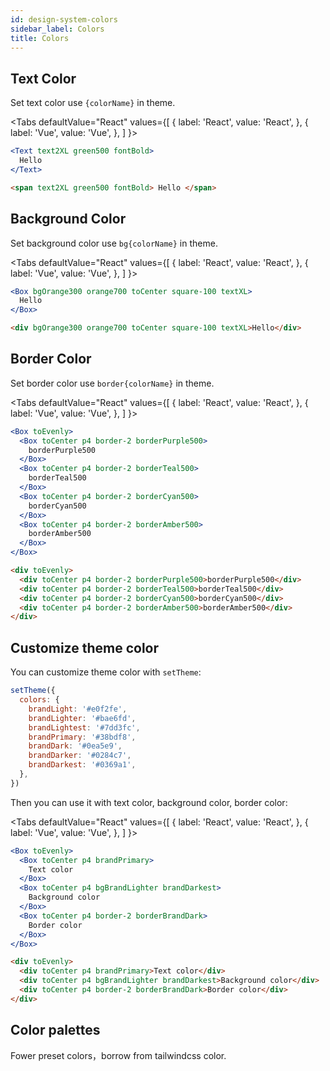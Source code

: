 ```yaml
---
id: design-system-colors
sidebar_label: Colors
title: Colors
---
```



## Text Color

Set text color use `{colorName}` in theme.

<Tabs
  defaultValue="React"
  values={[
    { label: 'React', value: 'React', },
    { label: 'Vue', value: 'Vue', },
  ]
}>
<TabItem value="React">

```jsx live
<Text text2XL green500 fontBold>
  Hello
</Text>
```

</TabItem>
<TabItem value="Vue">

```html
<span text2XL green500 fontBold> Hello </span>
```

</TabItem>
</Tabs>

## Background Color

Set background color use `bg{colorName}` in theme.

<Tabs
  defaultValue="React"
  values={[
    { label: 'React', value: 'React', },
    { label: 'Vue', value: 'Vue', },
  ]
}>
<TabItem value="React">

```jsx live
<Box bgOrange300 orange700 toCenter square-100 textXL>
  Hello
</Box>
```

</TabItem>
<TabItem value="Vue">

```html
<div bgOrange300 orange700 toCenter square-100 textXL>Hello</div>
```

</TabItem>
</Tabs>

## Border Color

Set border color use `border{colorName}` in theme.

<Tabs
  defaultValue="React"
  values={[
    { label: 'React', value: 'React', },
    { label: 'Vue', value: 'Vue', },
  ]
}>
<TabItem value="React">

```jsx live
<Box toEvenly>
  <Box toCenter p4 border-2 borderPurple500>
    borderPurple500
  </Box>
  <Box toCenter p4 border-2 borderTeal500>
    borderTeal500
  </Box>
  <Box toCenter p4 border-2 borderCyan500>
    borderCyan500
  </Box>
  <Box toCenter p4 border-2 borderAmber500>
    borderAmber500
  </Box>
</Box>
```

</TabItem>
<TabItem value="Vue">

```html
<div toEvenly>
  <div toCenter p4 border-2 borderPurple500>borderPurple500</div>
  <div toCenter p4 border-2 borderTeal500>borderTeal500</div>
  <div toCenter p4 border-2 borderCyan500>borderCyan500</div>
  <div toCenter p4 border-2 borderAmber500>borderAmber500</div>
</div>
```

</TabItem>
</Tabs>

## Customize theme color

You can customize theme color with `setTheme`:

```jsx
setTheme({
  colors: {
    brandLight: '#e0f2fe',
    brandLighter: '#bae6fd',
    brandLightest: '#7dd3fc',
    brandPrimary: '#38bdf8',
    brandDark: '#0ea5e9',
    brandDarker: '#0284c7',
    brandDarkest: '#0369a1',
  },
})
```

Then you can use it with text color, background color, border color:

<Tabs
  defaultValue="React"
  values={[
    { label: 'React', value: 'React', },
    { label: 'Vue', value: 'Vue', },
  ]
}>
<TabItem value="React">

```jsx live
<Box toEvenly>
  <Box toCenter p4 brandPrimary>
    Text color
  </Box>
  <Box toCenter p4 bgBrandLighter brandDarkest>
    Background color
  </Box>
  <Box toCenter p4 border-2 borderBrandDark>
    Border color
  </Box>
</Box>
```

</TabItem>
<TabItem value="Vue">

```html
<div toEvenly>
  <div toCenter p4 brandPrimary>Text color</div>
  <div toCenter p4 bgBrandLighter brandDarkest>Background color</div>
  <div toCenter p4 border-2 borderBrandDark>Border color</div>
</div>
```

</TabItem>
</Tabs>

## Color palettes

Fower preset colors，borrow from tailwindcss color.

<Colors />

